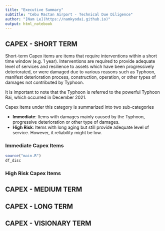 ```yaml
---
title: "Executive Summary"
subtitle: "Cebu Mactan Airport - Technical Due Diligence"
author: "[Nam Le](https://namkyodai.github.io)"
output: html_notebook
---
```


## CAPEX - SHORT TERM
Short-term Capex items are items that require interventions within a short time window (e.g. 1 year). Interventions are required to provide adequate level of services and resilience to assets which have been progressively deteriorated, or were damaged due to various reasons such as Typhoon, manifest deterioration process, construction, operation, or other types of damages not contributed by Typhoon.

It is important to note that the Typhoon is referred to the powerful Typhoon Rai, which occurred in December 2021. 

Capex items under this category is summarized into two sub-categories

- **Immediate**: Items with damages mainly caused by the Typhoon, progressive deterioration or other type of damages.
- **High Risk**: Items with long aging but still provide adequate level of service. However, it reliability might be low.

### Immediate Capex Items

```r
source("main.R")
df_disc
```




### High Risk Capex Items


## CAPEX - MEDIUM TERM


## CAPEX - LONG TERM


## CAPEX - VISIONARY TERM
